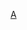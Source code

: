 {{Navbox
|name = 阿贾克斯未来之星奖
|title = [[阿贾克斯足球俱乐部|<span style="color: #DD0000">阿贾克斯未来之星奖</span>]]（[[阿卜杜勒哈克·努里|<span style="color: #DD0000">-{zh-hans:阿卜杜勒哈克·努里;zh-hant:阿卜杜勒哈克·努里;zh-hk:艾迪克·諾尼;}-</span>]]奖）
|state = {{{state|autocollapse}}}
|listclass = hlist
|nowrapitems = yes
|titlestyle = background: white;color:#DD0000; border: 1px solid #DD0000;
<!--
   help prevent overflow outside of the Navbox
-->
| group1 = {{le|斯亚克·斯瓦特|Sjaak Swart}}奖
|list1 = 
* 1999: [[尤素夫·靴斯|-{zh-hans:赫尔西;zh-hant:赫爾西;zh-hk:靴斯;}-]] 
* 2000: [[拉菲爾·雲達華治|-{zh-hans:范德法特;zh-hk:雲達華治;zh-tw:范德法特;}-]] 
* 2001: [[约翰·海廷加|-{zh-hans:海廷加;zh-hk:希丁加;zh-tw:海廷加;}-]] 
* 2002: [[韦斯利·斯内德|-{zh-hans:斯内德;zh-hant:史奈德;zh-hk:史奈達;zh-tw:斯奈德;zh-mo:史奈達;}-]] 
* 2003: [[肯尼斯·弗米爾|-{zh-hans:弗米尔;zh-hant:華美亞;zh-tw:弗米爾;}-]]
* 2004: {{le|穆拉特·伊尔德里姆 (足球运动员)|Murat Yıldırım (footballer)|伊尔德里姆}}
* 2005: [[赫德维赫斯·马杜罗|-{zh-hans:马杜罗;zh-hk:馬杜路;zh-tw:馬杜羅;}-]] 
* 2006: {{le|多诺万·斯林加德|Donovan Slijngard|斯林加德}} 
* 2007: [[西姆·德容|-{zh-hans:德容;zh-hk:迪莊;zh-tw:德容;}-]] 
* 2008: [[戴利·布林德|-{zh-hans:布林德; zh-hk:白蘭特; zh-hant:布林德;}-]] 
* 2009: {{le|阿拉斯·厄兹比利兹|Aras Özbiliz|厄兹比利兹}} 
* 2010: [[基斯甸·艾歷臣|-{zh-hans:埃里克森;zh-hk:艾歷臣;zh-tw:埃里克森;}-]] 
* 2011: [[戴维·克拉森|-{zh-hans:克拉森;zh-hk:卡拉臣;zh-hant:克拉森;}-]]
* 2012: [[米奇·范德哈特|-{zh-hans:范德哈特;zh-hk:雲達赫特;zh-tw:范德哈特;}-]]
* 2013: {{le|达蒙·米拉尼|Damon Mirani|米拉尼}}
* 2014: {{le|阿斯什拉夫·埃尔·马赫迪奥伊|Aschraf El Mahdioui|埃尔·马赫迪奥伊}}
* 2015: [[唐尼·范德貝克|-{zh-hans:范德贝克;zh-tw:范德貝克;zh-hk:雲迪碧克;}-]]
* 2016: [[馬菲斯·迪歷特|-{zh-hans:德里赫特;zh-tw:德里赫特;zh-hk:迪歷特}-]]
* 2017: [[積斯汀·古華特|-{zh-hans:克鲁伊维特;zh-hk:古華特;zh-tw:克魯伊維特;}-]]
| group2 = [[阿卜杜勒哈克·努里|<span style="color: #000000">-{zh-hans:阿卜杜勒哈克·努里;zh-hant:阿卜杜勒哈克·努里;zh-hk:艾迪克·諾尼;}-</span>]]奖
|list2 = 
* 2018: [[瑞安·格拉文贝尔赫|-{zh-hans:格拉文贝尔赫;zh-hk:格雲貝治;zh-tw:葛萊分伯赫;}-]]
* 2019: [[纳吉·于尼瓦尔|于尼瓦尔]]
* 2020: [[德文内·兰斯|-{zh-hans:伦斯;zh-hk:雲舒;zh-tw:倫施;}-]]
* 2021: {{le|阿穆里喬·范阿克索東亨|Amourricho van Axel Dongen|范阿克索東亨}}
}}<noinclude>
{{collapsible option}}
[[Category:足球奖项模板|A]]
</noinclude>